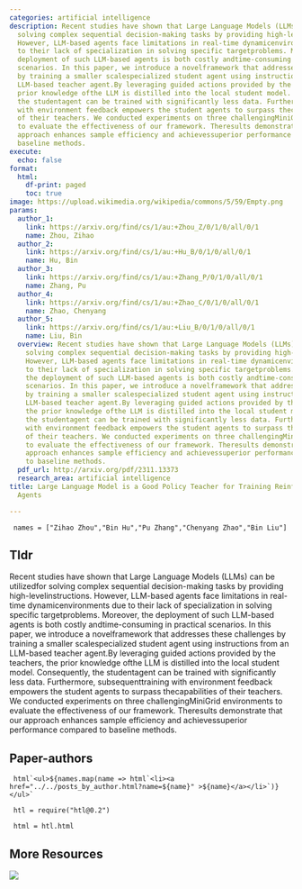 ```yaml
---
categories: artificial intelligence
description: Recent studies have shown that Large Language Models (LLMs) can be utilizedfor
  solving complex sequential decision-making tasks by providing high-levelinstructions.
  However, LLM-based agents face limitations in real-time dynamicenvironments due
  to their lack of specialization in solving specific targetproblems. Moreover, the
  deployment of such LLM-based agents is both costly andtime-consuming in practical
  scenarios. In this paper, we introduce a novelframework that addresses these challenges
  by training a smaller scalespecialized student agent using instructions from an
  LLM-based teacher agent.By leveraging guided actions provided by the teachers, the
  prior knowledge ofthe LLM is distilled into the local student model. Consequently,
  the studentagent can be trained with significantly less data. Furthermore, subsequenttraining
  with environment feedback empowers the student agents to surpass thecapabilities
  of their teachers. We conducted experiments on three challengingMiniGrid environments
  to evaluate the effectiveness of our framework. Theresults demonstrate that our
  approach enhances sample efficiency and achievessuperior performance compared to
  baseline methods.
execute:
  echo: false
format:
  html:
    df-print: paged
    toc: true
image: https://upload.wikimedia.org/wikipedia/commons/5/59/Empty.png
params:
  author_1:
    link: https://arxiv.org/find/cs/1/au:+Zhou_Z/0/1/0/all/0/1
    name: Zhou, Zihao
  author_2:
    link: https://arxiv.org/find/cs/1/au:+Hu_B/0/1/0/all/0/1
    name: Hu, Bin
  author_3:
    link: https://arxiv.org/find/cs/1/au:+Zhang_P/0/1/0/all/0/1
    name: Zhang, Pu
  author_4:
    link: https://arxiv.org/find/cs/1/au:+Zhao_C/0/1/0/all/0/1
    name: Zhao, Chenyang
  author_5:
    link: https://arxiv.org/find/cs/1/au:+Liu_B/0/1/0/all/0/1
    name: Liu, Bin
  overview: Recent studies have shown that Large Language Models (LLMs) can be utilizedfor
    solving complex sequential decision-making tasks by providing high-levelinstructions.
    However, LLM-based agents face limitations in real-time dynamicenvironments due
    to their lack of specialization in solving specific targetproblems. Moreover,
    the deployment of such LLM-based agents is both costly andtime-consuming in practical
    scenarios. In this paper, we introduce a novelframework that addresses these challenges
    by training a smaller scalespecialized student agent using instructions from an
    LLM-based teacher agent.By leveraging guided actions provided by the teachers,
    the prior knowledge ofthe LLM is distilled into the local student model. Consequently,
    the studentagent can be trained with significantly less data. Furthermore, subsequenttraining
    with environment feedback empowers the student agents to surpass thecapabilities
    of their teachers. We conducted experiments on three challengingMiniGrid environments
    to evaluate the effectiveness of our framework. Theresults demonstrate that our
    approach enhances sample efficiency and achievessuperior performance compared
    to baseline methods.
  pdf_url: http://arxiv.org/pdf/2311.13373
  research_area: artificial intelligence
title: Large Language Model is a Good Policy Teacher for Training Reinforcement Learning
  Agents

---
```

```ojs

 names = ["Zihao Zhou","Bin Hu","Pu Zhang","Chenyang Zhao","Bin Liu"] 

``` 

## Tldr 
Recent studies have shown that Large Language Models (LLMs) can be utilizedfor solving complex sequential decision-making tasks by providing high-levelinstructions. However, LLM-based agents face limitations in real-time dynamicenvironments due to their lack of specialization in solving specific targetproblems. Moreover, the deployment of such LLM-based agents is both costly andtime-consuming in practical scenarios. In this paper, we introduce a novelframework that addresses these challenges by training a smaller scalespecialized student agent using instructions from an LLM-based teacher agent.By leveraging guided actions provided by the teachers, the prior knowledge ofthe LLM is distilled into the local student model. Consequently, the studentagent can be trained with significantly less data. Furthermore, subsequenttraining with environment feedback empowers the student agents to surpass thecapabilities of their teachers. We conducted experiments on three challengingMiniGrid environments to evaluate the effectiveness of our framework. Theresults demonstrate that our approach enhances sample efficiency and achievessuperior performance compared to baseline methods.

## Paper-authors

```ojs

 html`<ul>${names.map(name => html`<li><a href="../../posts_by_author.html?name=${name}" >${name}</a></li>`)}</ul>` 

``` 

```ojs

 htl = require("htl@0.2") 

``` 

```ojs

 html = htl.html 

``` 

## More Resources
[![](https://img.shields.io/badge/PDF-green?style=flat)]({{< meta params.pdf_url >}})
